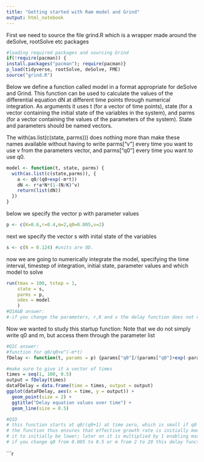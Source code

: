 ```yaml
---
title: "Getting started with Ram model and Grind"
output: html_notebook
---
```


First we need to source the file grind.R which is a wrapper made around the deSolve, rootSolve etc packages 
```r
#loading required packages and sourcing Grind
if(!require(pacman)) {
install.packages("pacman"); require(pacman)}
p_load(tidyverse, rootSolve, deSolve, FME)
source("grind.R")
```

Below we define a function called model in a format appropriate for deSolve and Grind.
This function can be used to calculate the values of the differential equation dN at different time points through numerical integration. As arguments it uses t (for a vector of time points), state (for a vector containing the initial state of the variables in the system), and parms (for a vector containing the values of the parameters of the system). State and parameters should be named vectors.

The with(as.list(c(state, parms))) does nothing more than make these names available without having to write parms["v"] every time you want to use v from the parameters vector, and parms["q0"] every time you want to use q0.

```r
model <- function(t, state, parms) {
  with(as.list(c(state,parms)), {
    a <- q0/(q0+exp(-m*t))
    dN <- r*a*N*(1-(N/K)^v)
    return(list(dN))  
  }) 
}
```

below we specify the vector p with parameter values
```r
p <- c(K=0.6,r=0.4,m=2,q0=0.005,v=2)
```

next we specify the vector s with inital state of the variables
```r
s <- c(N = 0.124) #units are OD.
```

now we are going to numerically integrate the model, specifying the time interval, timestep of integration, initial state, parameter values and which model to solve
```r
run(tmax = 100, tstep = 1,
    state = s,
    parms = p,
    odes = model
    )
#Q1A&B answer:
#-if you change the parameters, r,K and v the delay function does not change, but population dynamics does: larger r also causes population to reach equilibrium faster, larger K results in higher equilibrium value, higher v causes a more rapid transition to equilibrium values.
```
Now we wanted to study this startup function:
Note that we do not simply write q0 and m, but access them through the parameter list
```r
#Q1C answer:
#function for q0/q0+e^(-m*t)
fDelay <- function(t, params = p) {params["q0"]/(params["q0"]+exp(-params["m"]*t))}

#make sure to give it a vector of times
times = seq(1, 100, 0.5)
output = fDelay(times)
dataFDelay = data.frame(time = times, output = output)
ggplot(dataFDelay, aes(x = time, y = output)) +
  geom_point(size = 2) +
  ggtitle("Delay equation values over time") +
  geom_line(size = 0.5)

#Q1D
# this function starts at q0/(q0+1) at time zero, which is small if q0 is small, and approaches 1 as time #progresses because of e^{-mt} going to zero. 
# the function thus ensures that effective growth rate is initially modulated by a factor smaller than 1, causing
# it to initially be lower; later on it is multiplied by 1 enabling maximum growth 
# if you change q0 from 0.005 to 0.5 or m from 2 to 20 this delay function approaches 1 earlier, for much smaller time values, this causes the population to reach its maximum growth speed and final stable size (much) faster.

```



```r
